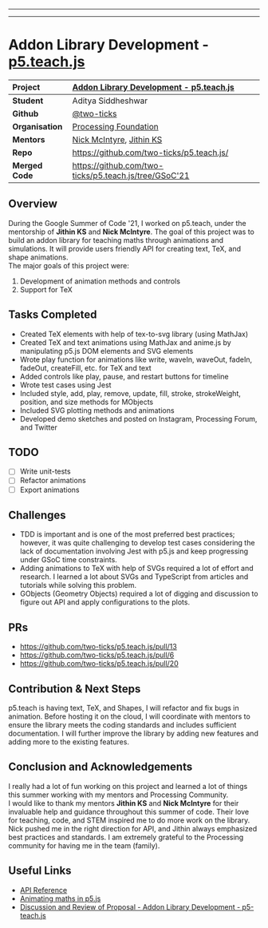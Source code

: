 
---

---

# Addon Library Development - [p5.teach.js](https://github.com/two-ticks/p5.teach.js/)

| **Project** | [Addon Library Development - p5.teach.js](https://summerofcode.withgoogle.com/projects/#4613016500305920) | 
| :--- | :--- |
| **Student** | Aditya Siddheshwar |
| **Github** | [@two-ticks](https://github.com/two-ticks)  |
| **Organisation**  | [Processing Foundation](https://processingfoundation.org/)  |
| **Mentors** | [Nick McIntyre](https://github.com/nickmcintyre), [Jithin KS](https://github.com/JithinKS97) |
| **Repo**| https://github.com/two-ticks/p5.teach.js/ |
| **Merged Code** | https://github.com/two-ticks/p5.teach.js/tree/GSoC'21 |


## Overview
During the Google Summer of Code '21, I worked on p5.teach, under the mentorship of **Jithin KS** and **Nick McIntyre**. The goal of this project was to build an addon library for teaching maths through animations and simulations. It will provide users friendly API for creating text, TeX, and shape animations.   
The major goals of this project were:
1.  Development of animation methods and controls
2.  Support for TeX 

## Tasks Completed
* Created TeX elements with help of tex-to-svg library (using MathJax)
* Created TeX and text animations using MathJax and anime.js by manipulating p5.js DOM elements and SVG elements
* Wrote play function for animations like write, waveIn, waveOut, fadeIn, fadeOut, createFill, etc. for TeX and text
* Added controls like play, pause, and restart buttons for timeline
* Wrote test cases using Jest
* Included style, add, play, remove, update, fill, stroke, strokeWeight, position, and size methods for MObjects
* Included SVG plotting methods and animations
* Developed demo sketches and posted on Instagram, Processing Forum, and Twitter

## TODO 
- [ ] Write unit-tests 
- [ ] Refactor animations
- [ ] Export animations

## Challenges
* TDD is important and is one of the most preferred best practices; however, it was quite challenging to develop test cases considering the lack of documentation involving Jest with p5.js and keep progressing under GSoC time constraints.
* Adding animations to TeX with help of SVGs required a lot of effort and research.  I learned a lot about SVGs and TypeScript from articles and tutorials while solving this problem. 
* GObjects (Geometry Objects) required a lot of digging and discussion to figure out API and apply configurations to the plots. 

## PRs 
* https://github.com/two-ticks/p5.teach.js/pull/13
* https://github.com/two-ticks/p5.teach.js/pull/6
* https://github.com/two-ticks/p5.teach.js/pull/20

## Contribution & Next Steps
p5.teach is having text, TeX, and Shapes, I will refactor and fix bugs in animation. Before hosting it on the cloud, I will coordinate with mentors to ensure the library meets the coding standards and includes sufficient documentation. I will further improve the library by adding new features and adding more to the existing features.

## Conclusion and Acknowledgements
I really had a lot of fun working on this project and learned a lot of things this summer working with my mentors and Processing Community.  
I would like to thank my mentors **Jithin KS** and **Nick McIntyre** for their invaluable help and guidance throughout this summer of code. Their love for teaching, code, and STEM inspired me to do more work on the library. Nick pushed me in the right direction for API, and Jithin always emphasized best practices and standards. I am extremely grateful to the Processing community for having me in the team (family). 

## Useful Links
* [API Reference](https://github.com/two-ticks/p5.teach.js/blob/GSoC'21/api_reference/)
* [Animating maths in p5.js](https://discourse.processing.org/t/animating-maths-in-p5-js/31583)
* [Discussion and Review of Proposal - Addon Library Development - p5-teach.js](https://discourse.processing.org/t/discussion-and-review-of-proposal-addon-library-development-p5-teach-js/29065)

  